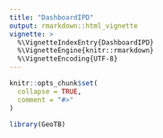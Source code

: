 ```yaml
---
title: "DashboardIPD"
output: rmarkdown::html_vignette
vignette: >
  %\VignetteIndexEntry{DashboardIPD}
  %\VignetteEngine{knitr::rmarkdown}
  %\VignetteEncoding{UTF-8}
---
```


```r
knitr::opts_chunk$set(
  collapse = TRUE,
  comment = "#>"
)
```

```r
library(GeoTB)
```
